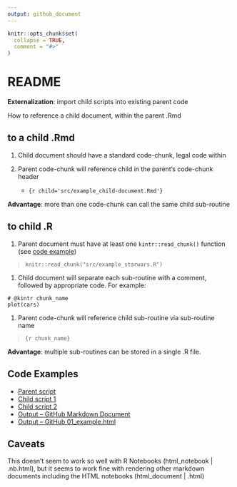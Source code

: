 ```yaml
---
output: github_document
---
```


<!-- README.md is generated from README.Rmd. Please edit that file -->

```r
knitr::opts_chunk$set(
  collapse = TRUE,
  comment = "#>"
)
```

# README

<!-- badges: start -->
<!-- badges: end -->

**Externalization**:  import child scripts into existing parent code

How to reference a child document, within the parent .Rmd

## to a child .Rmd

1. Child document should have a standard code-chunk, legal code within
1. Parent code-chunk will reference child in the parent's code-chunk header

    - `{r child='src/example_child-document.Rmd'}`
    
**Advantage**: more than one code-chunk can call the same child sub-routine
    
    
## to child .R

1. Parent document must have at least one `kintr::read_chunk()` function (see [code example](01_example.Rmd))

> `knitr::read_chunk("src/example_starwars.R")`

1. Child document will separate each sub-routine with a comment, followed by appropriate code.  For example:

```
# @kintr chunk_name
plot(cars)
```


1. Parent code-chunk will reference child sub-routine via sub-routine name

> `{r chunk_name}`

**Advantage**:  multiple sub-routines can be stored in a single .R file.

## Code Examples

- [Parent script](01_example.Rmd)
- [Child script 1](src/example_starwars.R)
- [Child script 2](src/example_trees.Rmd)
- [Output -- GitHub Markdown Document](01_example.md)
- [Output -- GitHub 01_example.html](01_example.html)

## Caveats

This doesn't seem to work so well with R Notebooks (html_notebook | .nb.html), but it seems to work fine with rendering other markdown documents including the HTML notebooks (html_document | .html)